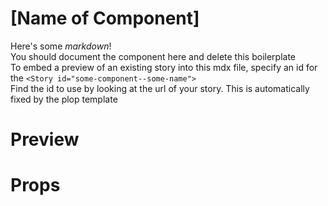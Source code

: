 
<Meta title="Components/Switch" component={Switch} />

# [Name of Component]

Here's some _markdown_!<br/>
You should document the component here and delete this boilerplate<br/>
To embed a preview of an existing story into this mdx file, specify an id for the `<Story id="some-component--some-name">`<br/>
Find the id to use by looking at the url of your story. This is automatically fixed by the plop template

# Preview

<Preview>
  <Story id="components-switch--switch-component"></Story>
</Preview>

# Props

<Props of={Switch} />
